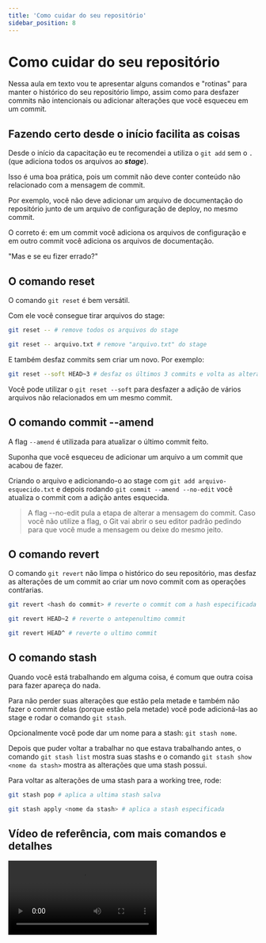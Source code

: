 ```yaml
---
title: 'Como cuidar do seu repositório'
sidebar_position: 8
---
```


# Como cuidar do seu repositório

Nessa aula em texto vou te apresentar alguns comandos e "rotinas" para manter o
histórico do seu repositório limpo, assim como para desfazer commits não
intencionais ou adicionar alterações que você esqueceu em um commit.

## Fazendo certo desde o início facilita as coisas

Desde o início da capacitação eu te recomendei a utiliza o `git add` sem o `.`
(que adiciona todos os arquivos ao _**stage**_).

Isso é uma boa prática, pois um commit não deve conter conteúdo não relacionado
com a mensagem de commit.

Por exemplo, você não deve adicionar um arquivo de documentação do repositório
junto de um arquivo de configuração de deploy, no mesmo commit.

O correto é: em um commit você adiciona os arquivos de configuração e em outro
commit você adiciona os arquivos de documentação.

"Mas e se eu fizer errado?"

## O comando reset

O comando `git reset` é bem versátil.

Com ele você consegue tirar arquivos do stage:

```bash
git reset -- # remove todos os arquivos do stage

git reset -- arquivo.txt # remove "arquivo.txt" do stage
```

E também desfaz commits sem criar um novo. Por exemplo:

```bash
git reset --soft HEAD~3 # desfaz os últimos 3 commits e volta as alterações para stage
```

Você pode utilizar o `git reset --soft` para desfazer a adição de vários
arquivos não relacionados em um mesmo commit.

## O comando commit --amend

A flag `--amend` é utilizada para atualizar o último commit feito.

Suponha que você esqueceu de adicionar um arquivo a um commit que acabou de
fazer.

Criando o arquivo e adicionando-o ao stage com `git add arquivo-esquecido.txt` e
depois rodando `git commit --amend --no-edit` você atualiza o commit com a
adição antes esquecida.

> A flag --no-edit pula a etapa de alterar a mensagem do commit. Caso você não
> utilize a flag, o Git vai abrir o seu editor padrão pedindo para que você mude
> a mensagem ou deixe do mesmo jeito.

## O comando revert

O comando `git revert` não limpa o histórico do seu repositório, mas desfaz as
alterações de um commit ao criar um novo commit com as operações contŕarias.

```bash
git revert <hash do commit> # reverte o commit com a hash especificada

git revert HEAD~2 # reverte o antepenultimo commit

git revert HEAD^ # reverte o ultimo commit
```

## O comando stash

Quando você está trabalhando em alguma coisa, é comum que outra coisa para fazer
apareça do nada.

Para não perder suas alterações que estão pela metade e também não fazer o
commit delas (porque estão pela metade) você pode adicioná-las ao stage e rodar
o comando `git stash`.

Opcionalmente você pode dar um nome para a stash: `git stash nome`.

Depois que puder voltar a trabalhar no que estava trabalhando antes, o comando
`git stash list` mostra suas stashs e o comando `git stash show <nome da stash>`
mostra as alterações que uma stash possui.

Para voltar as alterações de uma stash para a working tree, rode:

```bash
git stash pop # aplica a ultima stash salva

git stash apply <nome da stash> # aplica a stash especificada
```

## Vídeo de referência, com mais comandos e detalhes

<video src="https://youtube.com/embed/6OokP-NE49k" />
